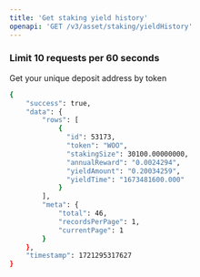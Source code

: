 ```yaml
---
title: 'Get staking yield history'
openapi: 'GET /v3/asset/staking/yieldHistory'
---
```

### **Limit 10 requests per 60 seconds**
Get your unique deposit address by token

<ResponseExample>

```bash
{
    "success": true,
    "data": {
        "rows": [
            {
              "id": 53173,
              "token": "WOO",
              "stakingSize": 30100.00000000,
              "annualReward": "0.0024294",
              "yieldAmount": "0.20034259",
              "yieldTime": "1673481600.000"
            }
        ],
        "meta": {
            "total": 46,
            "recordsPerPage": 1,
            "currentPage": 1
        }
    },
    "timestamp": 1721295317627
}
```

</ResponseExample>



 